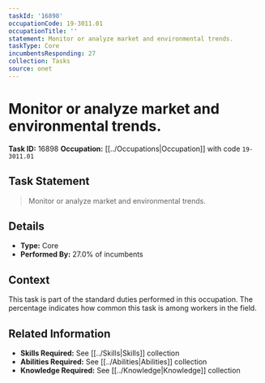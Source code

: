 ```yaml
---
taskId: '16898'
occupationCode: 19-3011.01
occupationTitle: ''
statement: Monitor or analyze market and environmental trends.
taskType: Core
incumbentsResponding: 27
collection: Tasks
source: onet
---
```

# Monitor or analyze market and environmental trends.

**Task ID:** 16898
**Occupation:** [[../Occupations|Occupation]] with code `19-3011.01`

## Task Statement

> Monitor or analyze market and environmental trends.

## Details

- **Type:** Core
- **Performed By:** 27.0% of incumbents

## Context

This task is part of the standard duties performed in this occupation. The percentage indicates how common this task is among workers in the field.

## Related Information

- **Skills Required:** See [[../Skills|Skills]] collection
- **Abilities Required:** See [[../Abilities|Abilities]] collection
- **Knowledge Required:** See [[../Knowledge|Knowledge]] collection
